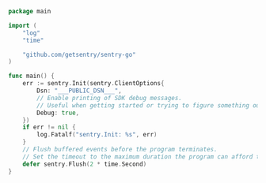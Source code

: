 <SignInNote />

```go
package main

import (
	"log"
	"time"

	"github.com/getsentry/sentry-go"
)

func main() {
	err := sentry.Init(sentry.ClientOptions{
		Dsn: "___PUBLIC_DSN___",
		// Enable printing of SDK debug messages.
		// Useful when getting started or trying to figure something out.
		Debug: true,
	})
	if err != nil {
		log.Fatalf("sentry.Init: %s", err)
	}
	// Flush buffered events before the program terminates.
	// Set the timeout to the maximum duration the program can afford to wait.
	defer sentry.Flush(2 * time.Second)
}
```
